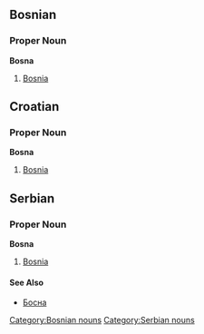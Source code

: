 ==Bosnian==
===Proper Noun===
'''Bosna'''
#[[Bosnia]]
[[Category:Bosnian nouns]]

==Croatian==
===Proper Noun===
'''Bosna'''
#[[Bosnia]]

==Serbian==
===Proper Noun===
'''Bosna'''
#[[Bosnia]]
====See Also====
*[[Босна]]
[[Category:Serbian nouns]]